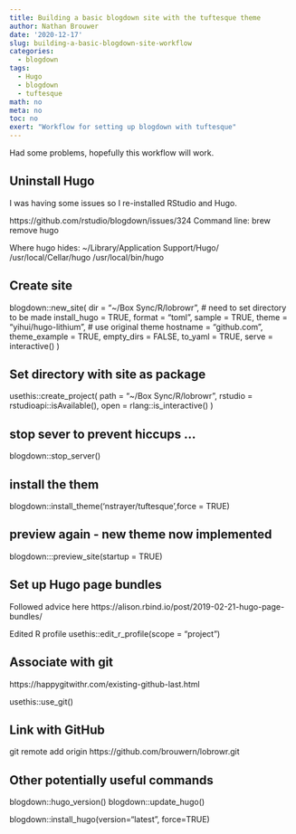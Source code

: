 ```yaml
---
title: Building a basic blogdown site with the tuftesque theme
author: Nathan Brouwer
date: '2020-12-17'
slug: building-a-basic-blogdown-site-workflow
categories:
  - blogdown
tags:
  - Hugo
  - blogdown
  - tuftesque
math: no
meta: no
toc: no
exert: "Workflow for setting up blogdown with tuftesque"
---
```



<!--more-->

Had some problems, hopefully this workflow will work.

## Uninstall Hugo

I was having some issues so I re-installed RStudio and Hugo.  


https://github.com/rstudio/blogdown/issues/324
Command line:
brew remove hugo

Where hugo hides:
~/Library/Application\ Support/Hugo/
/usr/local/Cellar/hugo
/usr/local/bin/hugo 


## Create site

blogdown::new_site(
  dir = "~/Box Sync/R/lobrowr", # need to set directory to be made
  install_hugo = TRUE,
  format = "toml",
  sample = TRUE,
  theme = "yihui/hugo-lithium", # use original theme
  hostname = "github.com",
  theme_example = TRUE,
  empty_dirs = FALSE,
  to_yaml = TRUE,
  serve = interactive()
)

## Set directory with site as package

usethis::create_project(
  path = "~/Box Sync/R/lobrowr",
  rstudio = rstudioapi::isAvailable(),
  open = rlang::is_interactive()
)

## stop sever to prevent hiccups ...

blogdown::stop_server()

## install the them

blogdown::install_theme('nstrayer/tuftesque',force = TRUE)

## preview again - new theme now implemented 

blogdown:::preview_site(startup = TRUE)



## Set up Hugo page bundles

Followed advice here
 https://alison.rbind.io/post/2019-02-21-hugo-page-bundles/
 
Edited R profile
usethis::edit_r_profile(scope = "project")


## Associate with git

https://happygitwithr.com/existing-github-last.html

usethis::use_git()

## Link with GitHub

git remote add origin https://github.com/brouwern/lobrowr.git


## Other potentially useful commands

blogdown::hugo_version()
blogdown::update_hugo()

blogdown::install_hugo(version="latest", force=TRUE)


